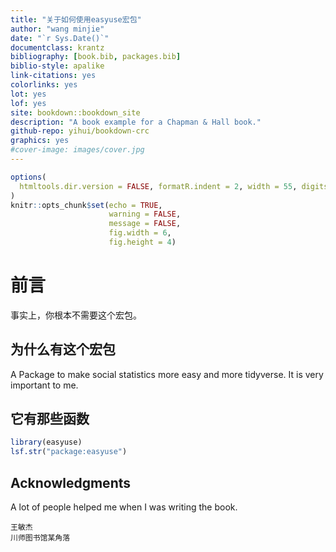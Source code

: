 ```yaml
--- 
title: "关于如何使用easyuse宏包"
author: "wang minjie"
date: "`r Sys.Date()`"
documentclass: krantz
bibliography: [book.bib, packages.bib]
biblio-style: apalike
link-citations: yes
colorlinks: yes
lot: yes
lof: yes
site: bookdown::bookdown_site
description: "A book example for a Chapman & Hall book."
github-repo: yihui/bookdown-crc
graphics: yes
#cover-image: images/cover.jpg
---
```



```r
options(
  htmltools.dir.version = FALSE, formatR.indent = 2, width = 55, digits = 4
)
knitr::opts_chunk$set(echo = TRUE, 
                      warning = FALSE, 
                      message = FALSE,
                      fig.width = 6, 
                      fig.height = 4)
```





# 前言 {-}

事实上，你根本不需要这个宏包。


## 为什么有这个宏包 {-}

A Package to make social statistics more easy and more tidyverse. It is very important to me.


## 它有那些函数 {-}

```r
library(easyuse)
lsf.str("package:easyuse")
```






## Acknowledgments {-}

A lot of people helped me when I was writing the book.

```block2
王敏杰  
川师图书馆某角落
```


